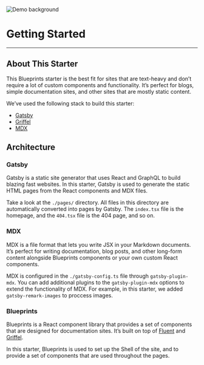<Main>

![Demo background](../assets/demo-image-3.png)

# Getting Started

---

## About This Starter

This Blueprints starter is the best fit for sites that are text-heavy and don’t require a lot of custom components and functionality. It’s perfect for blogs, simple documentation sites, and other sites that are mostly static content.

We’ve used the following stack to build this starter:

- [Gatsby](https://www.gatsbyjs.org/)
- [Griffel](https://griffel.js.org/)
- [MDX](https://mdxjs.com/)

## Architecture

### Gatsby

Gatsby is a static site generator that uses React and GraphQL to build blazing fast websites. In this starter, Gatsby is used to generate the static HTML pages from the React components and MDX files.

Take a look at the `./pages/` directory. All files in this directory are automatically converted into pages by Gatsby. The `index.tsx` file is the homepage, and the `404.tsx` file is the 404 page, and so on.


### MDX

MDX is a file format that lets you write JSX in your Markdown documents. It’s perfect for writing documentation, blog posts, and other long-form content alongside Blueprints components or your own custom React components.

MDX is configured in the `./gatsby-config.ts` file through `gatsby-plugin-mdx`. You can add additional plugins to the `gatsby-plugin-mdx` options to extend the functionality of MDX. For example, in this starter, we added `gatsby-remark-images` to proccess images.

### Blueprints

Blueprints is a React component library that provides a set of components that are designed for documentation sites. It’s built on top of [Fluent](https://fluent2.microsoft.design/) and [Griffel](https://griffel.js.org/).

In this starter, Blueprints is used to set up the Shell of the site, and to provide a set of components that are used throughout the pages.

</Main>
